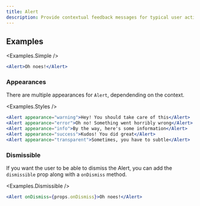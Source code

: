 ```yaml
---
title: Alert
description: Provide contextual feedback messages for typical user actions with the handful of available and flexible alert messages.
---
```



## Examples

<Examples.Simple />

```jsx
<Alert>Oh noes!</Alert>
```

### Appearances

There are multiple appearances for `Alert`, dependending on the context.

<Examples.Styles />

```jsx
<Alert appearance="warning">Hey! You should take care of this</Alert>
<Alert appearance="error">Oh no! Something went horribly wrong</Alert>
<Alert appearance="info">By the way, here's some information</Alert>
<Alert appearance="success">Kudos! You did great</Alert>
<Alert appearance="transparent">Sometimes, you have to subtle</Alert>
```

### Dismissible

If you want the user to be able to dismiss the Alert, you can add the `dismissible` prop along with a `onDismiss` method.

<Examples.Dismissible />

```jsx
<Alert onDismiss={props.onDismiss}>Oh noes!</Alert>
```
